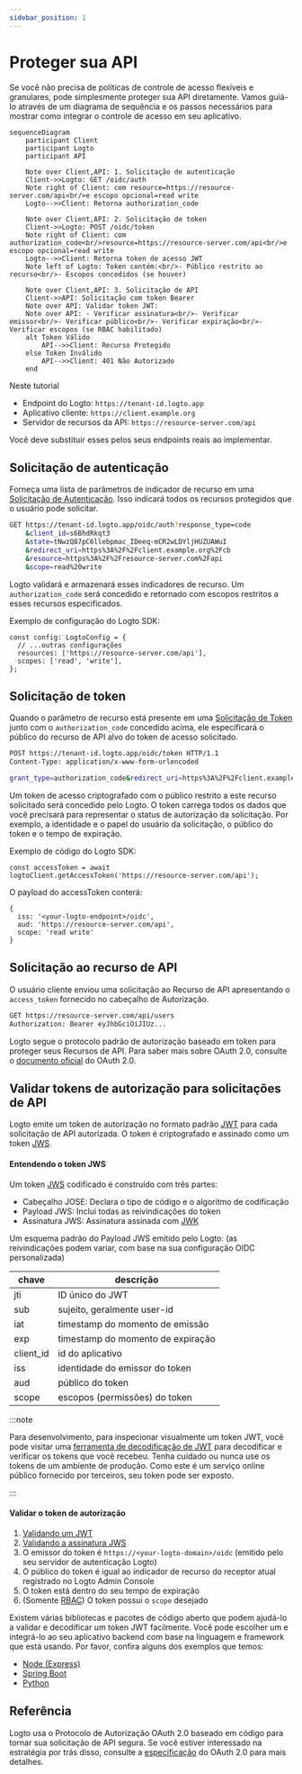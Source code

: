 ```yaml
---
sidebar_position: 1
---
```


# Proteger sua API

Se você não precisa de políticas de controle de acesso flexíveis e granulares, pode simplesmente proteger sua API diretamente. Vamos guiá-lo através de um diagrama de sequência e os passos necessários para mostrar como integrar o controle de acesso em seu aplicativo.

```mermaid
sequenceDiagram
    participant Client
    participant Logto
    participant API

    Note over Client,API: 1. Solicitação de autenticação
    Client->>Logto: GET /oidc/auth
    Note right of Client: com resource=https://resource-server.com/api<br/>e escopo opcional=read write
    Logto-->>Client: Retorna authorization_code

    Note over Client,API: 2. Solicitação de token
    Client->>Logto: POST /oidc/token
    Note right of Client: com authorization_code<br/>resource=https://resource-server.com/api<br/>e escopo opcional=read write
    Logto-->>Client: Retorna token de acesso JWT
    Note left of Logto: Token contém:<br/>- Público restrito ao recurso<br/>- Escopos concedidos (se houver)

    Note over Client,API: 3. Solicitação de API
    Client->>API: Solicitação com token Bearer
    Note over API: Validar token JWT:
    Note over API: - Verificar assinatura<br/>- Verificar emissor<br/>- Verificar público<br/>- Verificar expiração<br/>- Verificar escopos (se RBAC habilitado)
    alt Token Válido
        API-->>Client: Recurso Protegido
    else Token Inválido
        API-->>Client: 401 Não Autorizado
    end
```

Neste tutorial

- Endpoint do Logto: `https://tenant-id.logto.app`
- Aplicativo cliente: `https://client.example.org`
- Servidor de recursos da API: `https://resource-server.com/api`

Você deve substituir esses pelos seus endpoints reais ao implementar.

## Solicitação de autenticação

Forneça uma lista de parâmetros de indicador de recurso em uma [Solicitação de Autenticação](https://openid.net/specs/openid-connect-core-1_0.html#AuthRequest). Isso indicará todos os recursos protegidos que o usuário pode solicitar.

```bash
GET https://tenant-id.logto.app/oidc/auth?response_type=code
    &client_id=s6BhdRkqt3
    &state=tNwzQ87pC6llebpmac_IDeeq-mCR2wLDYljHUZUAWuI
    &redirect_uri=https%3A%2F%2Fclient.example.org%2Fcb
    &resource=https%3A%2F%2Fresource-server.com%2Fapi
    &scope=read%20write
```

Logto validará e armazenará esses indicadores de recurso. Um `authorization_code` será concedido e retornado com escopos restritos a esses recursos especificados.

Exemplo de configuração do Logto SDK:

```tsx
const config: LogtoConfig = {
  // ...outras configurações
  resources: ['https://resource-server.com/api'],
  scopes: ['read', 'write'],
};
```

## Solicitação de token

Quando o parâmetro de recurso está presente em uma [Solicitação de Token](https://openid.net/specs/openid-connect-core-1_0.html#TokenRequest) junto com o `authorization_code` concedido acima, ele especificará o público do recurso de API alvo do token de acesso solicitado.

```bash
POST https://tenant-id.logto.app/oidc/token HTTP/1.1
Content-Type: application/x-www-form-urlencoded

grant_type=authorization_code&redirect_uri=https%3A%2F%2Fclient.example.org%2Fcb&code=10esc29BWC2qZB0acc9v8zAv9ltc2pko105tQauZ&resource=https%3A%2F%2Fresource-server.com%2Fapi
```

Um token de acesso criptografado com o público restrito a este recurso solicitado será concedido pelo Logto. O token carrega todos os dados que você precisará para representar o status de autorização da solicitação. Por exemplo, a identidade e o papel do usuário da solicitação, o público do token e o tempo de expiração.

Exemplo de código do Logto SDK:

```tsx
const accessToken = await logtoClient.getAccessToken('https://resource-server.com/api');
```

O payload do accessToken conterá:

```tsx
{
  iss: '<your-logto-endpoint>/oidc',
  aud: 'https://resource-server.com/api',
  scope: 'read write'
}
```

## Solicitação ao recurso de API

O usuário cliente enviou uma solicitação ao Recurso de API apresentando o `access_token` fornecido no cabeçalho de Autorização.

```bash
GET https://resource-server.com/api/users
Authorization: Bearer eyJhbGciOiJIUz...
```

Logto segue o protocolo padrão de autorização baseado em token para proteger seus Recursos de API. Para saber mais sobre OAuth 2.0, consulte o [documento oficial](https://datatracker.ietf.org/doc/html/rfc6749#section-1.3.1) do OAuth 2.0.

## Validar tokens de autorização para solicitações de API

Logto emite um token de autorização no formato padrão [JWT](https://datatracker.ietf.org/doc/html/rfc7519) para cada solicitação de API autorizada. O token é criptografado e assinado como um token [JWS](https://datatracker.ietf.org/doc/html/rfc7515).

#### Entendendo o token JWS

Um token [JWS](https://datatracker.ietf.org/doc/html/rfc7515) codificado é construído com três partes:

- Cabeçalho JOSE: Declara o tipo de código e o algoritmo de codificação
- Payload JWS: Inclui todas as reivindicações do token
- Assinatura JWS: Assinatura assinada com [JWK](https://datatracker.ietf.org/doc/html/rfc7517)

Um esquema padrão do Payload JWS emitido pelo Logto: (as reivindicações podem variar, com base na sua configuração OIDC personalizada)

| chave     | descrição                         |
| --------- | --------------------------------- |
| jti       | ID único do JWT                   |
| sub       | sujeito, geralmente user-id       |
| iat       | timestamp do momento de emissão   |
| exp       | timestamp do momento de expiração |
| client_id | id do aplicativo                  |
| iss       | identidade do emissor do token    |
| aud       | público do token                  |
| scope     | escopos (permissões) do token     |

:::note

Para desenvolvimento, para inspecionar visualmente um token JWT, você pode visitar uma [ferramenta de decodificação de JWT](https://www.jstoolset.com/jwt) para decodificar e verificar os tokens que você recebeu. Tenha cuidado ou nunca use os tokens de um ambiente de produção. Como este é um serviço online público fornecido por terceiros, seu token pode ser exposto.

:::

#### Validar o token de autorização

1. [Validando um JWT](https://datatracker.ietf.org/doc/html/rfc7519#section-7.2)
2. [Validando a assinatura JWS](https://datatracker.ietf.org/doc/html/rfc7515#section-5.2)
3. O emissor do token é `https://<your-logto-domain>/oidc` (emitido pelo seu servidor de autenticação Logto)
4. O público do token é igual ao indicador de recurso do receptor atual registrado no Logto Admin Console
5. O token está dentro do seu tempo de expiração
6. (Somente [RBAC](/authorization/role-based-access-control/protect-api-resources-with-rbac)) O token possui o `scope` desejado

Existem várias bibliotecas e pacotes de código aberto que podem ajudá-lo a validar e decodificar um token JWT facilmente. Você pode escolher um e integrá-lo ao seu aplicativo backend com base na linguagem e framework que está usando. Por favor, confira alguns dos exemplos que temos:

- [Node (Express)](/authorization/api-resources/node-express)
- [Spring Boot](/authorization/api-resources/spring-boot)
- [Python](/authorization/api-resources/python)

## Referência

Logto usa o Protocolo de Autorização OAuth 2.0 baseado em código para tornar sua solicitação de API segura. Se você estiver interessado na estratégia por trás disso, consulte a [especificação](https://datatracker.ietf.org/doc/html/rfc6749#section-1.3.1) do OAuth 2.0 para mais detalhes.
